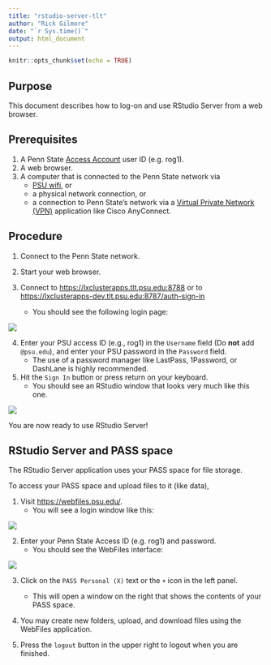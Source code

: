 ```yaml
---
title: "rstudio-server-tlt"
author: "Rick Gilmore"
date: "`r Sys.time()`"
output: html_document
---
```


```r
knitr::opts_chunk$set(echo = TRUE)
```

## Purpose

This document describes how to log-on and use RStudio Server from a web browser.

## Prerequisites

1. A Penn State [Access Account](http://www.identity.psu.edu/services/authentication-services/access-accounts/) user ID (e.g. rog1).
2. A web browser.
3. A computer that is connected to the Penn State network via
    - [PSU wifi](http://wireless.psu.edu/wireless.html), or
    - a physical network connection, or
    - a connection to Penn State's network via a [Virtual Private Network (VPN)](http://kb.its.psu.edu/article/891) application like Cisco AnyConnect.
    
## Procedure

1. Connect to the Penn State network.

2. Start your web browser.

3. Connect to [https://lxclusterapps.tlt.psu.edu:8788](https://lxclusterapps.tlt.psu.edu:8788) or to [https://lxclusterapps-dev.tlt.psu.edu:8787/auth-sign-in](https://lxclusterapps-dev.tlt.psu.edu:8787/auth-sign-in)
    - You should see the following login page:
    
<img src="img/rstudio-login.jpg"/>

4. Enter your PSU access ID (e.g., rog1) in the `Username` field (Do **not** add `@psu.edu`), and enter your PSU password in the `Password` field. 
    - The use of a password manager like LastPass, 1Password, or DashLane is highly recommended.

5. Hit the `Sign In` button or press return on your keyboard.
    - You should see an RStudio window that looks very much like this one.

<img src="img/rstudio-server-startup.jpg">

You are now ready to use RStudio Server!

## RStudio Server and PASS space

The RStudio Server application uses your PASS space for file storage.

To access your PASS space and upload files to it (like data),

1. Visit [https://webfiles.psu.edu/](https://webfiles.psu.edu/).
    - You will see a login window like this:
    
<img src="img/webfiles.psu.edu-login.jpg"/>
    
2. Enter your Penn State Access ID (e.g. rog1) and password.
    - You should see the WebFiles interface:
    
<img src="img/webfiles-window.jpg"/>

3. Click on the `PASS Personal (X)` text or the `+` icon in the left panel.
    - This will open a window on the right that shows the contents of your PASS space.
    
4. You may create new folders, upload, and download files using the WebFiles application.

5. Press the `logout` button in the upper right to logout when you are finished.
